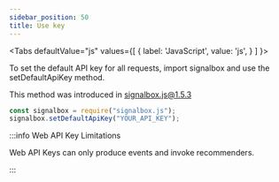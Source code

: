 ```yaml
---
sidebar_position: 50
title: Use key
---
```



<Tabs
  defaultValue="js"
  values={[
    { label: 'JavaScript', value: 'js', }
  ]
}>

<TabItem value="js">

To set the default API key for all requests, import signalbox and use the setDefaultApiKey method.

This method was introduced in signalbox.js@1.5.3

```js
const signalbox = require("signalbox.js");
signalbox.setDefaultApiKey("YOUR_API_KEY");
```

</TabItem>
</Tabs>

:::info Web API Key Limitations

Web API Keys can only produce events and invoke recommenders.

:::
